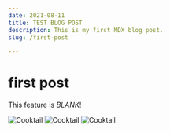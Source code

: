 ```yaml
---
date: 2021-08-11
title: TEST BLOG POST
description: This is my first MDX blog post.
slug: /first-post

---
```



# first post
This feature is *BLANK*!

![Cooktail](../images/cocktail.jpg)
![Cooktail](../images/cocktail.jpg)
![Cooktail](../images/cocktail.jpg)
